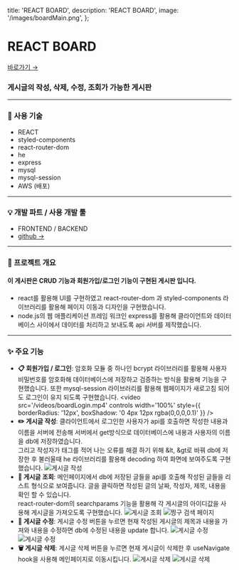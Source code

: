   title: 'REACT BOARD',
  description: 'REACT BOARD',
  image: '/images/boardMain.png',
};

# REACT BOARD

[바로가기 →](http://3.36.66.10/)

### 게시글의 작성, 삭제, 수정, 조회가 가능한 게시판

---

### 📝 사용 기술

- REACT
- styled-components
- react-router-dom
- he
- express
- mysql
- mysql-session
- AWS (배포)

---

### 💡 개발 파트 / 사용 개발 툴

- FRONTEND / BACKEND
- [github →](https://github.com/jiyoonyee/react-board-frontend)

---

### 📖 프로젝트 개요

#### 이 게시판은 CRUD 기능과 회원가입/로그인 기능이 구현된 게시판 입니다.

- react를 활용해 UI를 구현하였고 react-router-dom 과 styled-components 라이브러리를 활용해 페이지 이동과 디자인을 구현했습니다.
- node.js의 웹 애플리케이션 프레임 워크인 express를 활용해 클라이언트와 데이터베이스 사이에서 데이터를 처리하고 보내도록 api 서버를 제작했습니다.

---

### ✨ 주요 기능

- **📋 회원가입 / 로그인**: 암호화 모듈 중 하나인 bcrypt 라이브러리를 활용해 사용자 비밀번호를 암호화해 데이터베이스에 저장하고 검증하는 방식을 활용해 기능을 구현했습니다.
  또한 mysql-session 라이브러리를 활용해 웹페이지가 새로고침 되어도 로그인이 유지 되도록 구현했습니다.
  <video
    src='/videos/boardLogin.mp4'
    controls
    width='100%'
    style={{ borderRadius: '12px', boxShadow: '0 4px 12px rgba(0,0,0,0.1)' }}
  />
- **✏️ 게시글 작성**: 클라이언트에서 로그인한 사용자가 api를 호출하면 작성한 내용과 이름을 서버에 전송해 서버에서 get방식으로 데이터베이스에 내용과 사용자의 이름을 db에 저장하였습니다.  
  그리고 작성자가 태그를 적어 나는 오류를 해결 하기 위해 &lt, &gt로 바꿔 db에 저장한 후 불러울때 he 라이브러리를 활용해 decoding 하여 화면에 보여주도록 구현했습니다.
  ![게시글 작성](/images/boardWrite.png)
- **🔎 게시글 조회**: 메인페이지에서 db에 저장된 글들을 api를 호출해 작성된 글들을 리스트 형식으로 보여줍니다. 글을 클릭하면 작성된 글의 날짜, 작성자, 제목, 내용을 확인 할 수 있습니다.  
  react-router-dom의 searchparams 기능을 활용해 각 게시글의 아이디값을 사용해 게시글을 가져오도록 구현했습니다.
  ![게시글 조회](/images/boardMain.png)
  ![찡구 검색 페이지](/images/boardContent.png)
- **📝 게시글 수정**: 게시글 수정 버튼을 누르면 현재 작성된 게시글의 제목과 내용을 가져와 내용을 수정하면 db에 수정된 내용을 update 합니다.
  ![게시글 수정](/images/boardUpdate.png)
  ![게시글 수정](/images/boardUpdateC.png)
- **🗑️ 게시글 삭제**: 게시글 삭제 버튼을 누르면 현재 게시글이 삭제한 후 useNavigate hook을 사용해 메인페이지로 이동시킵니다.
  ![게시글 삭제](/images/boardDel.png)
  ![게시글 삭제](/images/boardDelC.png)
